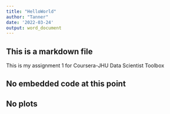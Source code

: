 ```yaml
---
title: "HelloWorld"
author: "Tanner"
date: '2022-03-24'
output: word_document
---
```




## This is a markdown file

This is my assignment 1 for Coursera-JHU Data Scientist Toolbox

## No embedded code at this point

## No plots

